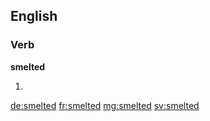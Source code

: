 ==English==

===Verb===
'''smelted'''

# {{past of|smelt}}

[[de:smelted]]
[[fr:smelted]]
[[mg:smelted]]
[[sv:smelted]]